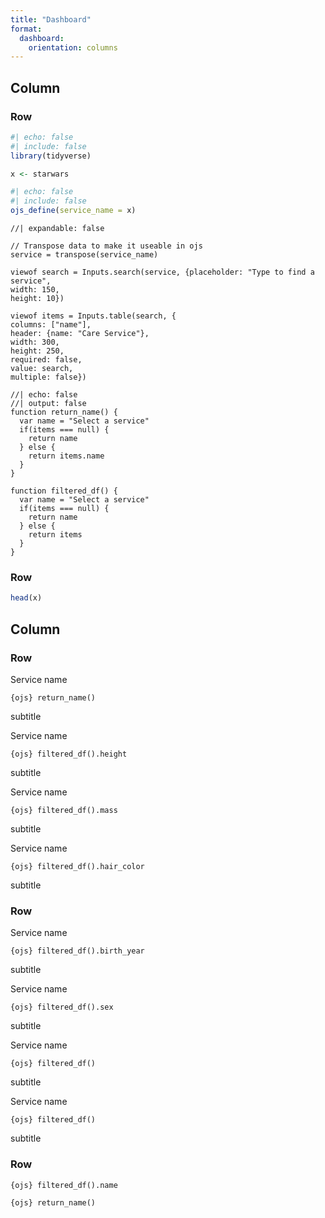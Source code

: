```yaml
---
title: "Dashboard"
format:
  dashboard: 
    orientation: columns
---
```



## Column {width="20%"}

### Row {height="50%"}

```r
#| echo: false
#| include: false
library(tidyverse)
```

```r
x <- starwars
```

```r
#| echo: false
#| include: false
ojs_define(service_name = x)
```

```ojs
//| expandable: false

// Transpose data to make it useable in ojs
service = transpose(service_name)

viewof search = Inputs.search(service, {placeholder: "Type to find a service",
width: 150,
height: 10})

viewof items = Inputs.table(search, {
columns: ["name"],
header: {name: "Care Service"},
width: 300,
height: 250,
required: false,
value: search, 
multiple: false})
```


```ojs
//| echo: false
//| output: false
function return_name() {
  var name = "Select a service"
  if(items === null) {
    return name
  } else {
    return items.name
  }
}

function filtered_df() {
  var name = "Select a service"
  if(items === null) {
    return name
  } else {
    return items
  }
}
```

### Row {height="50%"}

```r
head(x)
```

## Column {width="80%"}

### Row {height="20%"}
::: {.valuebox icon="pencil" color="blue"}
Service name

`{ojs} return_name()`

subtitle
:::

::: {.valuebox icon="pencil" color="blue"}
Service name

`{ojs} filtered_df().height`

subtitle
:::

::: {.valuebox icon="pencil" color="blue"}
Service name

`{ojs} filtered_df().mass`

subtitle
:::

::: {.valuebox icon="pencil" color="blue"}
Service name

`{ojs} filtered_df().hair_color`

subtitle
:::

### Row {height="20%"}

::: {.valuebox icon="pencil" color="blue"}
Service name

`{ojs} filtered_df().birth_year`

subtitle
:::

::: {.valuebox icon="pencil" color="blue"}
Service name

`{ojs} filtered_df().sex`

subtitle
:::


::: {.valuebox icon="pencil" color="blue"}
Service name

`{ojs} filtered_df()`

subtitle
:::


::: {.valuebox icon="pencil" color="blue"}
Service name

`{ojs} filtered_df()`

subtitle
:::


### Row {height="60%"}

`{ojs} filtered_df().name`

`{ojs} return_name()`



